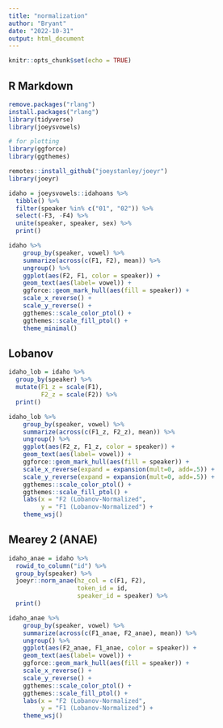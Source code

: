 ---
title: "normalization"
author: "Bryant"
date: "2022-10-31"
output: html_document
---

```{r setup, include=FALSE}
knitr::opts_chunk$set(echo = TRUE)
```

## R Markdown


```{r}
remove.packages("rlang")
install.packages("rlang")
library(tidyverse)
library(joeysvowels)

# for plotting
library(ggforce)
library(ggthemes)

remotes::install_github("joeystanley/joeyr")
library(joeyr)

idaho = joeysvowels::idahoans %>% 
  tibble() %>% 
  filter(speaker %in% c("01", "02")) %>% 
  select(-F3, -F4) %>% 
  unite(speaker, speaker, sex) %>% 
  print()
```


```{r}
idaho %>%
    group_by(speaker, vowel) %>%
    summarize(across(c(F1, F2), mean)) %>%
    ungroup() %>%
    ggplot(aes(F2, F1, color = speaker)) + 
    geom_text(aes(label= vowel)) + 
    ggforce::geom_mark_hull(aes(fill = speaker)) + 
    scale_x_reverse() + 
    scale_y_reverse() + 
    ggthemes::scale_color_ptol() + 
    ggthemes::scale_fill_ptol() + 
    theme_minimal()
```
## Lobanov
```{r}
idaho_lob = idaho %>% 
  group_by(speaker) %>% 
  mutate(F1_z = scale(F1),
         F2_z = scale(F2)) %>% 
  print()
```

```{r}
idaho_lob %>%
    group_by(speaker, vowel) %>%
    summarize(across(c(F1_z, F2_z), mean)) %>%
    ungroup() %>%
    ggplot(aes(F2_z, F1_z, color = speaker)) + 
    geom_text(aes(label= vowel)) + 
    ggforce::geom_mark_hull(aes(fill = speaker)) + 
    scale_x_reverse(expand = expansion(mult=0, add=.5)) + 
    scale_y_reverse(expand = expansion(mult=0, add=.5)) + 
    ggthemes::scale_color_ptol() + 
    ggthemes::scale_fill_ptol() + 
    labs(x = "F2 (Lobanov-Normalized",
         y = "F1 (Lobanov-Normalized") +
    theme_wsj()
```

## Mearey 2 (ANAE)
```{r}
idaho_anae = idaho %>% 
  rowid_to_column("id") %>%
  group_by(speaker) %>% 
  joeyr::norm_anae(hz_col = c(F1, F2),
                   token_id = id,
                   speaker_id = speaker) %>% 
  print()
```

```{r}
idaho_anae %>%
    group_by(speaker, vowel) %>%
    summarize(across(c(F1_anae, F2_anae), mean)) %>%
    ungroup() %>%
    ggplot(aes(F2_anae, F1_anae, color = speaker)) + 
    geom_text(aes(label= vowel)) + 
    ggforce::geom_mark_hull(aes(fill = speaker)) + 
    scale_x_reverse() + 
    scale_y_reverse() + 
    ggthemes::scale_color_ptol() + 
    ggthemes::scale_fill_ptol() + 
    labs(x = "F2 (Lobanov-Normalized",
         y = "F1 (Lobanov-Normalized") +
    theme_wsj()
```

```{r}

```

```{r}

```